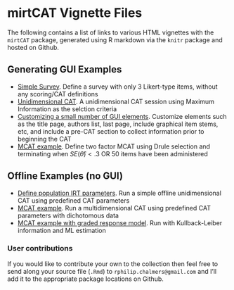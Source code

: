 mirtCAT Vignette Files
=====================

The following contains a list of links to various HTML vignettes with the `mirtCAT` package, 
generated using R markdown via the `knitr` package and hosted on Github.  

## Generating GUI Examples

- [Simple Survey](http://philchalmers.github.io/mirtCAT/html/simple_survey.html). Define a survey
  with only 3 Likert-type items, without any scoring/CAT definitions
- [Unidimensional CAT](http://philchalmers.github.io/mirtCAT/html/unidim-exampleGUI.html). A unidimensional CAT session using Maximum Information as the selction
  criteria  
- [Customizing a small number of GUI elements](http://philchalmers.github.io/mirtCAT/html/customizeGUI.html). Customize elements such as the title page, authors list, last page, include graphical
  item stems, etc, and include a pre-CAT section to collect information prior to beginning the CAT 
- [MCAT example](http://philchalmers.github.io/mirtCAT/html/multidim-exampleGUI.html). Define two factor
 MCAT using Drule selection and terminating when $SE(\hat{\theta}) < .3$ OR 50 items have been 
 administered

## Offline Examples (no GUI)

- [Define population IRT parameters](http://philchalmers.github.io/mirtCAT/html/run-offline.html).
  Run a simple offline unidimensional CAT using predefined CAT parameters
- [MCAT example](http://philchalmers.github.io/mirtCAT/html/multidim-example.html). Run a 
  multidimensional CAT using predefined CAT parameters with dichotomous data
- [MCAT example with graded response model](http://philchalmers.github.io/mirtCAT/html/run-offline-graded.html). Run with Kullback-Leiber information and ML estimation

### User contributions

If you would like to contribute your own to the collection then feel free to send along your 
source file (`.Rmd`) to `rphilip.chalmers@gmail.com` and I'll add it to the appropriate package 
locations on Github. 
